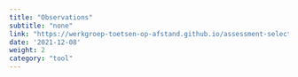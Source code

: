 ```yaml
---
title: "Observations"
subtitle: "none"
link: "https://werkgroep-toetsen-op-afstand.github.io/assessment-selection-tool/en/methods/observations/"
date: '2021-12-08'
weight: 2
category: "tool"
---
```


